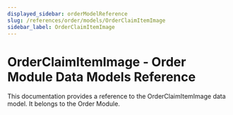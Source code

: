 ```yaml
---
displayed_sidebar: orderModelReference
slug: /references/order/models/OrderClaimItemImage
sidebar_label: OrderClaimItemImage
---
```



# OrderClaimItemImage - Order Module Data Models Reference

This documentation provides a reference to the OrderClaimItemImage data model. It belongs to the Order Module.

<SourceCodeLink link="https://github.com/medusajs/medusa/blob/ed0dafb24c10a68d27745d9f4268e622f4d9912c/packages/modules/order/src/models/claim-item-image.ts#L31" />

